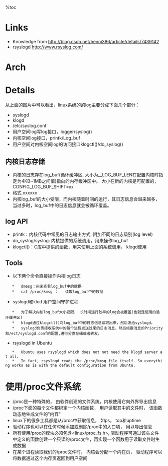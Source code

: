 %toc

= Links =
*   Knowledge from   http://blog.csdn.net/henni386/article/details/7439142
*   rsyslogd    http://www.rsyslog.com/

= Arch =
{{images/linux_log.jpg}}

= Details =
从上面的图片中可以看出，linux系统的的log主要分成下面几个部分：
*   syslogd
*   klogd
*   /etc/syslog.conf
*   用户空间log写log接口，logger/syslog()
*   内核空间log接口，printk/Log_buf
*   用户空间对内核空间log的访问接口klogctl()/do_syslog()

== 内核日志存储 ==
*   内核的日志存在log_buf(循环缓冲区, 大小为__LOG_BUF_LEN在配置内核时指定为4KB~1MB之间值)指向的内存缓冲区中。 大小在新的内核是可配置的，CONFIG_LOG_BUF_SHIFT=xx
*   格式 <level>xxxxxx
*   内核log_buf的大小受限，而内核随着时间的运行，其日志信息会越来越多，当过多时，log_buf中的日志信息就会被循环覆盖。

== log API ==
*   printk：内核代码中常见的日志输出方式, 附加不同的日志级别(log level)
*   do_syslog/syslog: 内核提供的系统调用，用来操作log_buf 
*   klogctl()：C库中提供的函数，用来使用上面的系统调用。  klogd使用

== Tools ==
*   以下两个命令直接操作内核log日志
    *   dmesg：用来查看log_buf中的数据
    *   cat /proc/kmsg ：   读取log_buf中的数据
*   syslogd和klod   用户空间守护进程
    *   为了解决内核log_buf大小受限， 长时间运行较早的log会被覆盖(也就是使用的循环缓冲区)
    *   klogd通过klogctl()将log_buf中的日志信息读取出来，然后发给syslogd。
    *   syslogd负责接收系统中的每个进程发送过来的日志消息，然后根据消息的Priority和/ect/syslogd.conf的配置,进行分类存储或者转发。
*   rsyslogd in Ubuntu
    *   Ubuntu uses rsyslogd which does not not need the klogd server at all. 
    *   In fact, rsyslogd reads the /proc/kmsg file itself. So everything works as is with the default configuration from Ubuntu.

= 使用/proc文件系统 =
*   /proc是一种特殊的， 由软件创建的文件系统，内核使用它向外界导出信息
*   /proc下面的每个文件都绑定一个内核函数， 用户读取其中的文件时， 该函数动态地生成文件的"内容"
*   linux下的很多工具都是从/proc中获取信息， 如ps， top和uptime
*   驱动程序也可以在任何时候添加或删除/proc中的入口项， 用以导出信息
*   所有使用/proc的模块必须包含<linux/proc_fs.h>, 驱动程序可通过该头文件中定义的函数创建一个只读的/proc文件，再实现一个函数用于读取文件时生成数据
*   在某个进程读取我们的/proc文件时， 内核会分配一个内在页， 驱动程序可以将数据通过这个内存页返回到用户空间
